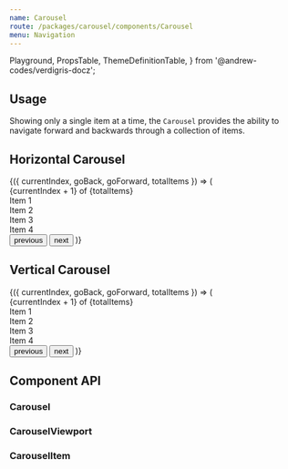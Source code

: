 ```yaml
---
name: Carousel
route: /packages/carousel/components/Carousel
menu: Navigation
---
```


  Playground,
  PropsTable,
  ThemeDefinitionTable,
} from '@andrew-codes/verdigris-docz';

## Usage

Showing only a single item at a time, the `Carousel` provides the ability to navigate forward and backwards through a collection of items.

## Horizontal Carousel

<Playground data-test="horizontal">
  <Carousel>
    {({ currentIndex, goBack, goForward, totalItems }) => (
      <Fragment>
        <div>
          {currentIndex + 1} of {totalItems}
        </div>
        <CarouselViewport>
          <CarouselItem id="1">
            <div style={{ background: 'lightblue' }}>Item 1</div>
          </CarouselItem>
          <CarouselItem id="2">
            <div style={{ background: 'pink' }}>Item 2</div>
          </CarouselItem>
          <CarouselItem id="3">
            <div style={{ background: 'lightgreen' }}>Item 3</div>
          </CarouselItem>
          <CarouselItem id="4">
            <div style={{ background: 'thistle' }}>Item 4</div>
          </CarouselItem>
        </CarouselViewport>
        <button onClick={goBack}>previous</button>
        <button onClick={goForward}>next</button>
      </Fragment>
    )}
  </Carousel>
</Playground>

## Vertical Carousel

<Playground data-test="vertical">
  <Carousel direction="vertical">
    {({ currentIndex, goBack, goForward, totalItems }) => (
      <Fragment>
        <div>
          {currentIndex + 1} of {totalItems}
        </div>
        <CarouselViewport>
          <CarouselItem id="1">
            <div style={{ background: 'lightblue' }}>Item 1</div>
          </CarouselItem>
          <CarouselItem id="2">
            <div style={{ background: 'pink' }}>Item 2</div>
          </CarouselItem>
          <CarouselItem id="3">
            <div style={{ background: 'lightgreen' }}>Item 3</div>
          </CarouselItem>
          <CarouselItem id="4">
            <div style={{ background: 'thistle' }}>Item 4</div>
          </CarouselItem>
        </CarouselViewport>
        <button onClick={goBack}>previous</button>
        <button onClick={goForward}>next</button>
      </Fragment>
    )}
  </Carousel>
</Playground>

## Component API

### Carousel

<PropsTable of={Carousel} />

### CarouselViewport

<PropsTable of={CarouselViewport} />

### CarouselItem

<PropsTable of={CarouselItem} />
